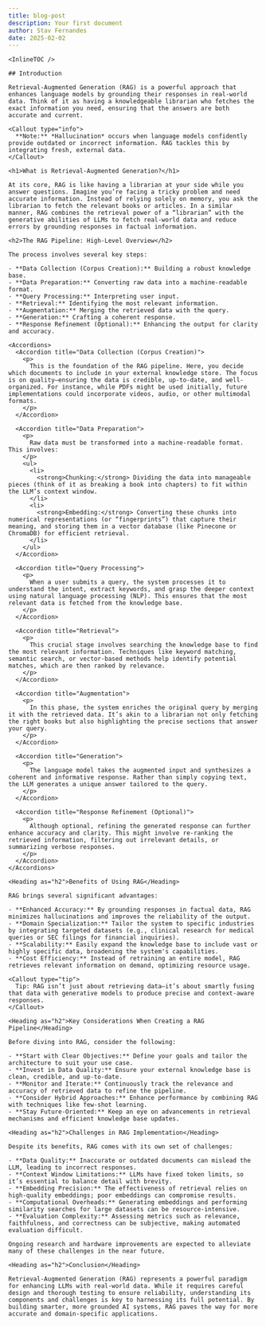 ```yaml
---
title: blog-post
description: Your first document
author: Stav Fernandes
date: 2025-02-02
---
```


    <InlineTOC />

    ## Introduction

    Retrieval-Augmented Generation (RAG) is a powerful approach that enhances language models by grounding their responses in real-world data. Think of it as having a knowledgeable librarian who fetches the exact information you need, ensuring that the answers are both accurate and current.

    <Callout type="info">
      **Note:** *Hallucination* occurs when language models confidently provide outdated or incorrect information. RAG tackles this by integrating fresh, external data.
    </Callout>

    <h1>What is Retrieval-Augmented Generation?</h1>

    At its core, RAG is like having a librarian at your side while you answer questions. Imagine you’re facing a tricky problem and need accurate information. Instead of relying solely on memory, you ask the librarian to fetch the relevant books or articles. In a similar manner, RAG combines the retrieval power of a “librarian” with the generative abilities of LLMs to fetch real-world data and reduce errors by grounding responses in factual information.

    <h2>The RAG Pipeline: High-Level Overview</h2>

    The process involves several key steps:

    - **Data Collection (Corpus Creation):** Building a robust knowledge base.
    - **Data Preparation:** Converting raw data into a machine-readable format.
    - **Query Processing:** Interpreting user input.
    - **Retrieval:** Identifying the most relevant information.
    - **Augmentation:** Merging the retrieved data with the query.
    - **Generation:** Crafting a coherent response.
    - **Response Refinement (Optional):** Enhancing the output for clarity and accuracy.

    <Accordions>
      <Accordion title="Data Collection (Corpus Creation)">
        <p>
          This is the foundation of the RAG pipeline. Here, you decide which documents to include in your external knowledge store. The focus is on quality—ensuring the data is credible, up-to-date, and well-organized. For instance, while PDFs might be used initially, future implementations could incorporate videos, audio, or other multimodal formats.
        </p>
      </Accordion>

      <Accordion title="Data Preparation">
        <p>
          Raw data must be transformed into a machine-readable format. This involves:
        </p>
        <ul>
          <li>
            <strong>Chunking:</strong> Dividing the data into manageable pieces (think of it as breaking a book into chapters) to fit within the LLM’s context window.
          </li>
          <li>
            <strong>Embedding:</strong> Converting these chunks into numerical representations (or “fingerprints”) that capture their meaning, and storing them in a vector database (like Pinecone or ChromaDB) for efficient retrieval.
          </li>
        </ul>
      </Accordion>

      <Accordion title="Query Processing">
        <p>
          When a user submits a query, the system processes it to understand the intent, extract keywords, and grasp the deeper context using natural language processing (NLP). This ensures that the most relevant data is fetched from the knowledge base.
        </p>
      </Accordion>

      <Accordion title="Retrieval">
        <p>
          This crucial stage involves searching the knowledge base to find the most relevant information. Techniques like keyword matching, semantic search, or vector-based methods help identify potential matches, which are then ranked by relevance.
        </p>
      </Accordion>

      <Accordion title="Augmentation">
        <p>
          In this phase, the system enriches the original query by merging it with the retrieved data. It’s akin to a librarian not only fetching the right books but also highlighting the precise sections that answer your query.
        </p>
      </Accordion>

      <Accordion title="Generation">
        <p>
          The language model takes the augmented input and synthesizes a coherent and informative response. Rather than simply copying text, the LLM generates a unique answer tailored to the query.
        </p>
      </Accordion>

      <Accordion title="Response Refinement (Optional)">
        <p>
          Although optional, refining the generated response can further enhance accuracy and clarity. This might involve re-ranking the retrieved information, filtering out irrelevant details, or summarizing verbose responses.
        </p>
      </Accordion>
    </Accordions>

    <Heading as="h2">Benefits of Using RAG</Heading>

    RAG brings several significant advantages:

    - **Enhanced Accuracy:** By grounding responses in factual data, RAG minimizes hallucinations and improves the reliability of the output.
    - **Domain Specialization:** Tailor the system to specific industries by integrating targeted datasets (e.g., clinical research for medical queries or SEC filings for financial inquiries).
    - **Scalability:** Easily expand the knowledge base to include vast or highly specific data, broadening the system's capabilities.
    - **Cost Efficiency:** Instead of retraining an entire model, RAG retrieves relevant information on demand, optimizing resource usage.

    <Callout type="tip">
      Tip: RAG isn’t just about retrieving data—it’s about smartly fusing that data with generative models to produce precise and context-aware responses.
    </Callout>

    <Heading as="h2">Key Considerations When Creating a RAG Pipeline</Heading>

    Before diving into RAG, consider the following:

    - **Start with Clear Objectives:** Define your goals and tailor the architecture to suit your use case.
    - **Invest in Data Quality:** Ensure your external knowledge base is clean, credible, and up-to-date.
    - **Monitor and Iterate:** Continuously track the relevance and accuracy of retrieved data to refine the pipeline.
    - **Consider Hybrid Approaches:** Enhance performance by combining RAG with techniques like few-shot learning.
    - **Stay Future-Oriented:** Keep an eye on advancements in retrieval mechanisms and efficient knowledge base updates.

    <Heading as="h2">Challenges in RAG Implementation</Heading>

    Despite its benefits, RAG comes with its own set of challenges:

    - **Data Quality:** Inaccurate or outdated documents can mislead the LLM, leading to incorrect responses.
    - **Context Window Limitations:** LLMs have fixed token limits, so it’s essential to balance detail with brevity.
    - **Embedding Precision:** The effectiveness of retrieval relies on high-quality embeddings; poor embeddings can compromise results.
    - **Computational Overheads:** Generating embeddings and performing similarity searches for large datasets can be resource-intensive.
    - **Evaluation Complexity:** Assessing metrics such as relevance, faithfulness, and correctness can be subjective, making automated evaluation difficult.

    Ongoing research and hardware improvements are expected to alleviate many of these challenges in the near future.

    <Heading as="h2">Conclusion</Heading>

    Retrieval-Augmented Generation (RAG) represents a powerful paradigm for enhancing LLMs with real-world data. While it requires careful design and thorough testing to ensure reliability, understanding its components and challenges is key to harnessing its full potential. By building smarter, more grounded AI systems, RAG paves the way for more accurate and domain-specific applications.
